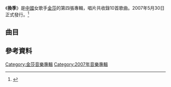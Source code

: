 {{Infobox album
| name       = 換季
| type       = Album
| artist     = [[金莎|金莎]]
| cover      = 金莎 換季.jpeg
| released   = 2007年5月30日<ref name="sed">{{Cite web |url=http://music.baidu.com/album/61179 |title=金莎第四張專輯《換季》5月30日發行 |access-date=2013-10-24 |archive-date=2018-05-14 |archive-url=https://web.archive.org/web/20180514071017/http://music.baidu.com/album/61179 |dead-url=no }}</ref>
| recorded   = 2006年
| genre      = [[華語流行音樂|華語流行音樂]]
| length     = 39分11秒
| label      = [[海蝶音樂|海蝶音樂]]
<!-- 未知參數 | number     = 10 -->
| producer   = [[林秋離|林秋離]]、[[林宇中|林宇中]]、[[林怡鳳|林怡鳳]]
| prev_title = [[不可思議_(金莎專輯)|不可思議]]
| prev_year  = 2006
| next_title = [[這種愛_(金莎EP)|這種愛]]
| next_year  = 2010
}}
《'''換季'''》是[[中國|中國]]女歌手[[金莎|金莎]]的第四張專輯，唱片共收錄10首歌曲。2007年5月30日正式發行。<ref>{{Cite web |url=http://www.kkbox.com/tw/tc/album/80sckfr1zcTCqA0F2sSu0091-index.html |title=金莎第四張專輯《換季》 |access-date=2013-10-24 |archive-date=2016-04-28 |archive-url=https://web.archive.org/web/20160428191113/https://www.kkbox.com/tw/tc/album/80sckfr1zcTCqA0F2sSu0091-index.html |dead-url=no }}</ref> 

==曲目==

{{Tracklist
| total_length = 

| title1 = 大小姐
| music1 = Ove Andre Brenna
| lyrics1 = 林秋離
| longnote1 = 第一主打
| length1 = 3:38

| title2 = 換季
| music2 = [[金莎|金莎]]
| lyrics2 = [[林怡鳳|林怡鳳]]
| longnote2 = 第二主打
| length2 = 3:41

| title3 = 我的超人
| music3 = 崔迪
| lyrics3 = [[林怡鳳|林怡鳳]]
| length3 = 3:49

| title4 = 最後一個夏天
| music4 = 崔迪
| lyrics4 = 林秋離
| length4 = 3:55

| title5 = 女大十八變 
| music5 = Summer Fang
| lyrics5 = 黃淑惠
| length5 = 4:25

| title6  = 我介意
| music6 = [[李志源|李志源]]
| lyrics6 = [[陳德志|陳德志]]
| length6 = 4:40

| title7 = 奇怪不奇怪
| lyrics7 = 林怡鳳
| music7 = [[林宇中|林宇中]]
| length7 = 3:41

| title8  = 愛情的滋味
| music8 = [[赫雷|赫雷]]
| lyrics8 = 赫雷
| longnote8 = 與[[洪俊揚|洪俊揚]]合唱
| length8 = 4:35

| title9 = 小師妹
| lyrics9 = 林秋離
| music9 = 林子欽
| length9 = 3:34

| title10 = 塗鴉
| music10 = [[李志清|李志清]]
| lyrics10 = 李志清
| length10 = 3:45

}}

== 參考資料 ==
{{reflist}}

{{金莎}}
{{Authority control}}
[[Category:金莎音樂專輯|Category:金莎音樂專輯]]
[[Category:2007年音樂專輯|Category:2007年音樂專輯]]
